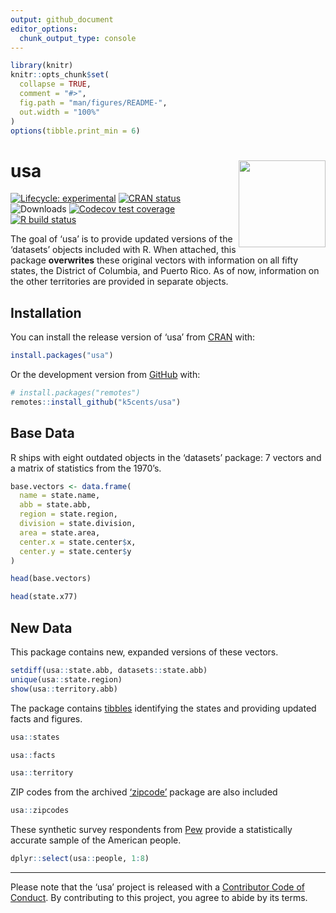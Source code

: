 ```yaml
---
output: github_document
editor_options: 
  chunk_output_type: console
---
```


<!-- README.md is generated from README.Rmd. Please edit that file -->

```r
library(knitr)
knitr::opts_chunk$set(
  collapse = TRUE,
  comment = "#>",
  fig.path = "man/figures/README-",
  out.width = "100%"
)
options(tibble.print_min = 6)
```

# usa <a href='https:/k5cents.github.io/usa/'><img src='man/figures/logo.png' align="right" height="139" /></a>

<!-- badges: start -->
[![Lifecycle: experimental][life_badge]][life_link]
[![CRAN status][cran_badge]][cran_link]
![Downloads][dl_badge]
[![Codecov test coverage][cov_badge]][cov_link]
[![R build status][ga_badge]][ga_link]
<!-- badges: end -->

The goal of 'usa' is to provide updated versions of the 'datasets' objects
included with R. When attached, this package **overwrites** these original
vectors with information on all fifty states, the District of Columbia, and
Puerto Rico. As of now, information on the other territories are provided in
separate objects.

## Installation

You can install the release version of 'usa' from [CRAN][cran] with:

```r
install.packages("usa")
```

Or the development version from [GitHub][gh] with:

```r
# install.packages("remotes")
remotes::install_github("k5cents/usa")
```

## Base Data

R ships with eight outdated objects in the 'datasets' package: 7 vectors and a
matrix of statistics from the 1970's.

```r
base.vectors <- data.frame(
  name = state.name,
  abb = state.abb,
  region = state.region,
  division = state.division,
  area = state.area,
  center.x = state.center$x,
  center.y = state.center$y
)
```

```r
head(base.vectors)
```

```r
head(state.x77)
```

## New Data

This package contains new, expanded versions of these vectors.

```r
setdiff(usa::state.abb, datasets::state.abb)
unique(usa::state.region)
show(usa::territory.abb)
```

The package contains [tibbles][tib] identifying the states and providing updated
facts and figures.

```r
usa::states
```

```r
usa::facts
```

```r
usa::territory
```

ZIP codes from the archived ['zipcode'][zip] package are also included

```r
usa::zipcodes
```

These synthetic survey respondents from [Pew][pew] provide a statistically
accurate sample of the American people.

```r
dplyr::select(usa::people, 1:8)
```

***

Please note that the 'usa' project is released with a 
[Contributor Code of Conduct][coc]. By
contributing to this project, you agree to abide by its terms.

<!-- refs: start -->
[life_badge]: https://img.shields.io/badge/lifecycle-maturing-blue.svg
[life_link]: https://lifecycle.r-lib.org/articles/stages.html#experimental
[cran_badge]: https://www.r-pkg.org/badges/version/usa
[cran_link]: https://CRAN.R-project.org/package=usa
[ga_badge]: https://github.com/k5cents/usa/workflows/R-CMD-check/badge.svg
[ga_link]: https://github.com/k5cents/usa/actions
[cov_badge]: https://codecov.io/gh/k5cents/usa/graph/badge.svg?token=ubolhKW81u
[cov_link]: https://app.codecov.io/gh/k5cents/usa?branch=master
[dl_badge]: https://cranlogs.r-pkg.org/badges/grand-total/usa
[tib]: https://tibble.tidyverse.org/
[cran]: https://cran.r-project.org/package=usa
[gh]: https://github.com/k5cents/usa
[zip]: https://cran.r-project.org/package=zipcode
[pew]: https://www.pewresearch.org/methods/2018/01/26/for-weighting-online-opt-in-samples-what-matters-most/
[coc]: https://k5cents.github.io/usa/CODE_OF_CONDUCT.html
<!-- refs: end -->
